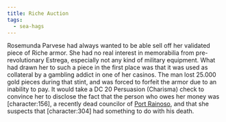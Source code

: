 ```yaml
---
title: Riche Auction
tags:
  - sea-hags
---
```


Rosemunda Parvese had always wanted to be able sell off her validated piece of
Riche armor. She had no real interest in memorabilia from pre-revolutionary
Estrega, especially not any kind of military equipment. What had drawn her to
such a piece in the first place was that it was used as collateral by a gambling
addict in one of her casinos. The man lost 25.000 gold pieces during that stint,
and was forced to forfeit the armor due to an inability to pay. It would take a
DC 20 Persuasion (Charisma) check to convince her to disclose the fact that the
person who owes her money was \[character:156], a recently dead councilor of
[Port Rainoso](/world/locations/port-rainoso/), and that she suspects that
\[character:304] had something to do with his death.
